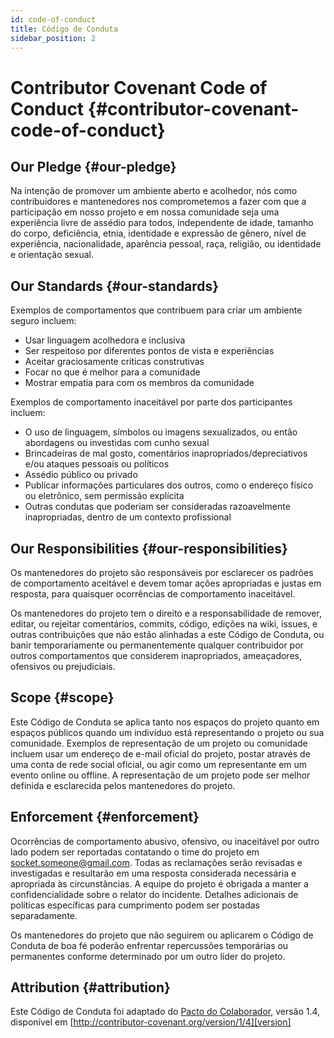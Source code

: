 ```yaml
---
id: code-of-conduct
title: Código de Conduta
sidebar_position: 2
---
```


# Contributor Covenant Code of Conduct {#contributor-covenant-code-of-conduct}

## Our Pledge {#our-pledge}

Na intenção de promover um ambiente aberto e acolhedor, nós como contribuidores e mantenedores nos comprometemos a fazer com que a participação em nosso projeto e em nossa comunidade seja uma experiência livre de assédio para todos, independente de idade, tamanho do corpo, deficiência, etnia, identidade e expressão de gênero, nível de experiência, nacionalidade, aparência pessoal, raça, religião, ou identidade e orientação sexual.

## Our Standards {#our-standards}

Exemplos de comportamentos que contribuem para criar um ambiente seguro incluem:

- Usar linguagem acolhedora e inclusiva
- Ser respeitoso por diferentes pontos de vista e experiências
- Aceitar graciosamente críticas construtivas
- Focar no que é melhor para a comunidade
- Mostrar empatia para com os membros da comunidade

Exemplos de comportamento inaceitável por parte dos participantes incluem:

- O uso de linguagem, símbolos ou imagens sexualizados, ou então abordagens ou investidas com cunho sexual
- Brincadeiras de mal gosto, comentários inapropriados/depreciativos e/ou ataques pessoais ou políticos
- Assédio público ou privado
- Publicar informações particulares dos outros, como o endereço físico ou eletrônico, sem permissão explícita
- Outras condutas que poderiam ser consideradas razoavelmente inapropriadas, dentro de um contexto profissional

## Our Responsibilities {#our-responsibilities}

Os mantenedores do projeto são responsáveis por esclarecer os padrões de comportamento aceitável e devem tomar ações apropriadas e justas em resposta, para quaisquer ocorrências de comportamento inaceitável.

Os mantenedores do projeto tem o direito e a responsabilidade de remover, editar, ou rejeitar comentários, commits, código, edições na wiki, issues, e outras contribuições que não estão alinhadas a este Código de Conduta, ou banir temporariamente ou permanentemente qualquer contribuidor por outros comportamentos que considerem inapropriados, ameaçadores, ofensivos ou prejudiciais.

## Scope {#scope}

Este Código de Conduta se aplica tanto nos espaços do projeto quanto em espaços públicos quando um indivíduo está representando o projeto ou sua comunidade. Exemplos de representação de um projeto ou comunidade incluem usar um endereço de e-mail oficial do projeto, postar através de uma conta de rede social oficial, ou agir como um representante em um evento online ou offline. A representação de um projeto pode ser melhor definida e esclarecida pelos mantenedores do projeto.

## Enforcement {#enforcement}

Ocorrências de comportamento abusivo, ofensivo, ou inaceitável por outro lado podem ser reportadas contatando o time do projeto em socket.someone@gmail.com. Todas as reclamações serão revisadas e investigadas e resultarão em uma resposta considerada necessária e apropriada às circunstâncias. A equipe do projeto é obrigada a manter a confidencialidade sobre o relator do incidente.
Detalhes adicionais de políticas específicas para cumprimento podem ser postadas separadamente.

Os mantenedores do projeto que não seguirem ou aplicarem o Código de Conduta de boa fé poderão enfrentar repercussões temporárias ou permanentes conforme determinado por um outro líder do projeto.

## Attribution {#attribution}

Este Código de Conduta foi adaptado do [Pacto do Colaborador][homepage], versão 1.4,
disponível em [http://contributor-covenant.org/version/1/4][version]

[homepage]: http://contribuinte-covenant.org
[version]: http://contribuinte-covenant.org/version/1/4/
